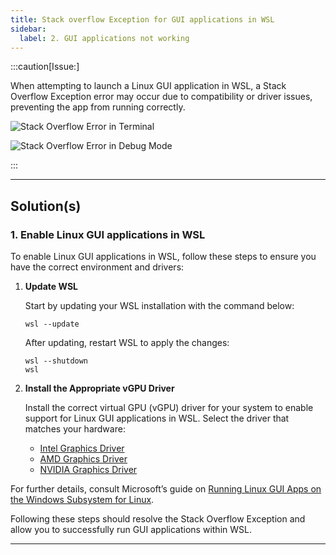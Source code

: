 ```yaml
---
title: Stack overflow Exception for GUI applications in WSL
sidebar:
  label: 2. GUI applications not working
---
```



:::caution[Issue:]

When attempting to launch a Linux GUI application in WSL, a Stack Overflow Exception error may occur due to compatibility or driver issues, preventing the app from running correctly.

![Stack Overflow Error in Terminal](/images/troubleshoot/windows-wsl/stack-overflow-error-wsl-terminal.png)

![Stack Overflow Error in Debug Mode](/images/troubleshoot/windows-wsl/stack-overflow-error-wsl-debug.png)

:::

---

## Solution(s)

### 1. Enable Linux GUI applications in WSL

To enable Linux GUI applications in WSL, follow these steps to ensure you have the correct environment and drivers:

<Steps>

1. **Update WSL**

   Start by updating your WSL installation with the command below:

   ```shell
   wsl --update
   ```

   After updating, restart WSL to apply the changes:

   ```shell
   wsl --shutdown
   wsl
   ```

2. **Install the Appropriate vGPU Driver**

   Install the correct virtual GPU (vGPU) driver for your system to enable support for Linux GUI applications in WSL. Select the driver that matches your hardware:

   - [Intel Graphics Driver](https://www.intel.com/content/www/us/en/download/19344/intel-graphics-windows-dch-drivers.html)
   - [AMD Graphics Driver](https://www.amd.com/en/support/download/drivers.html)
   - [NVIDIA Graphics Driver](https://www.nvidia.com/Download/index.aspx?lang=en-us)

</Steps>

For further details, consult Microsoft’s guide on [Running Linux GUI Apps on the Windows Subsystem for Linux](https://learn.microsoft.com/en-us/windows/wsl/tutorials/gui-apps).

Following these steps should resolve the Stack Overflow Exception and allow you to successfully run GUI applications within WSL.

---
